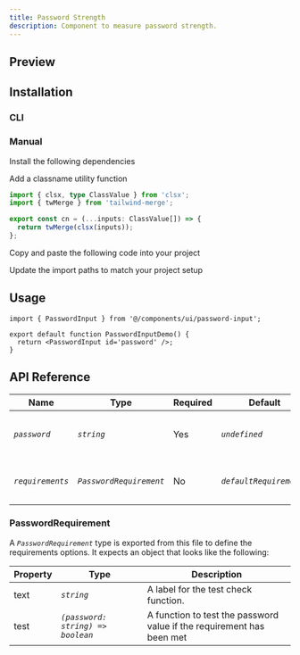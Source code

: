 ```yaml
---
title: Password Strength
description: Component to measure password strength.
---
```


## Preview

<ComponentPreview
  name='password-strength-meter-demo'
  v0Url='https://kelvinmai.io/r/password-strength-meter.json'
/>

## Installation

### CLI

<NpmCommand value='npx shadcn@latest add https://kelvinmai.io/r/password-strength-meter.json' />

### Manual

<Steps>

<Step>Install the following dependencies</Step>

<NpmCommand value='npm install clsx tailwind-merge' />

<Step>Add a classname utility function</Step>

```ts
import { clsx, type ClassValue } from 'clsx';
import { twMerge } from 'tailwind-merge';

export const cn = (...inputs: ClassValue[]) => {
  return twMerge(clsx(inputs));
};
```

<Step>Copy and paste the following code into your project</Step>

<ComponentSource
  name='password-strength-meter'
  title='components/password-strength-meter.tsx'
/>

<Step>Update the import paths to match your project setup</Step>

</Steps>

## Usage

```tsx
import { PasswordInput } from '@/components/ui/password-input';

export default function PasswordInputDemo() {
  return <PasswordInput id='password' />;
}
```

## API Reference

| Name             | Type                    | Required | Default                 | Description                                                                 |
| ---------------- | ----------------------- | -------- | ----------------------- | --------------------------------------------------------------------------- |
| _`password`_     | _`string`_              | Yes      | _`undefined`_           | The password value that is being checked for password strength.             |
| _`requirements`_ | _`PasswordRequirement`_ | No       | _`defaultRequirements`_ | An array of _`PasswordRequirement`_ objects to represent strength checking. |

### PasswordRequirement

A _`PasswordRequirement`_ type is exported from this file to define the requirements options. It expects an object that looks like the following:

| Property | Type                              | Description                                                           |
| -------- | --------------------------------- | --------------------------------------------------------------------- |
| text     | _`string`_                        | A label for the test check function.                                  |
| test     | _`(password: string) => boolean`_ | A function to test the password value if the requirement has been met |
